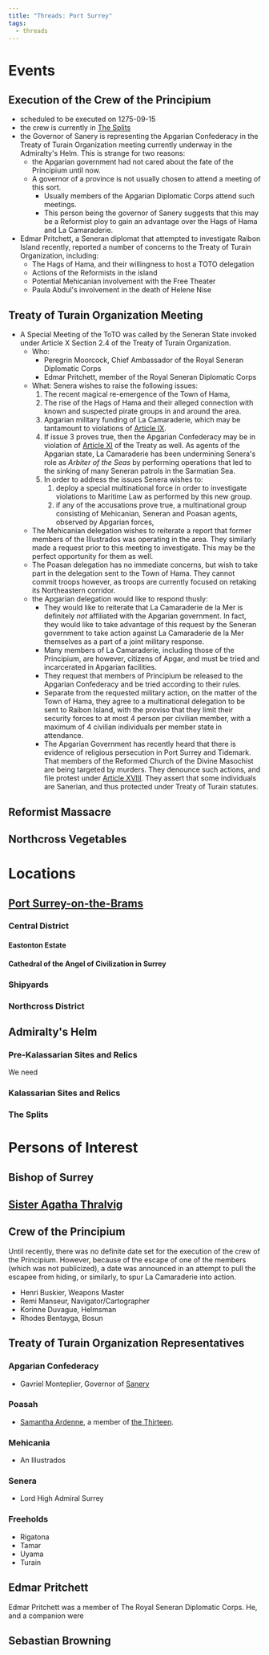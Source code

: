 ```yaml
---
title: "Threads: Port Surrey"
tags:
  - threads
---
```


# Events

## Execution of the Crew of the Principium

* scheduled to be executed on 1275-09-15
* the crew is currently in [The Splits](/../../../locations/admiraltys-helm.md)
* the Governor of Sanery is representing the Apgarian Confederacy in the Treaty
  of Turain Organization meeting currently underway in the Admiralty's Helm.
  This is strange for two reasons:
  * the Apgarian government had not cared about the fate of the Principium until
    now.
  * A governor of a province is not usually chosen to attend a meeting of this
    sort.
    * Usually members of the Apgarian Diplomatic Corps attend such meetings.
    * This person being the governor of Sanery suggests that this may be a
      Reformist ploy to gain an advantage over the Hags of Hama and La
      Camaraderie.
* Edmar Pritchett, a Seneran diplomat that attempted to investigate Raibon
  Island recently, reported a number of concerns to the Treaty of Turain
  Organization, including:
  * The Hags of Hama, and their willingness to host a TOTO delegation
  * Actions of the Reformists in the island
  * Potential Mehicanian involvement with the Free Theater
  * Paula Abdul's involvement in the death of Helene Nise

## Treaty of Turain Organization Meeting

* A Special Meeting of the ToTO was called by the Seneran State invoked under
  Article X Section 2.4 of the Treaty of Turain Organization.
  * Who:
    * Peregrin Moorcock, Chief Ambassador of the Royal Seneran Diplomatic Corps
    * Edmar Pritchett, member of the Royal Seneran Diplomatic Corps
  * What: Senera wishes to raise the following issues:
    1. The recent magical re-emergence of the Town of Hama,
    2. The rise of the Hags of Hama and their alleged connection with known and
       suspected pirate groups in and around the area.
    3. Apgarian military funding of La Camaraderie, which may be tantamount to
       violations of
       [Article IX](../../../world-novelty/treaty-of-turain.md#article-ix).
    4. If issue 3 proves true, then the Apgarian Confederacy may be in violation
       of [Article XI](../../../world-novelty/treaty-of-turain.md#article-xi) of
       the Treaty as well. As agents of the Apgarian state, La Camaraderie has
       been undermining Senera's role as *Arbiter of the Seas* by performing
       operations that led to the sinking of many Seneran patrols in the
       Sarmatian Sea.
    5. In order to address the issues Senera wishes to:
       1. deploy a special multinational force in order to investigate
          violations to Maritime Law as performed by this new group.
       2. if any of the accusations prove true, a multinational group consisting
          of Mehicanian, Seneran and Poasan agents, observed by Apgarian forces,
  * The Mehicanian delegation wishes to reiterate a report that former members
    of the Illustrados was operating in the area. They similarly made a request
    prior to this meeting to investigate. This may be the perfect opportunity
    for them as well.
  * The Poasan delegation has no immediate concerns, but wish to take part in
    the delegation sent to the Town of Hama. They cannot commit troops however,
    as troops are currently focused on retaking its Northeastern corridor.
  * the Apgarian delegation would like to respond thusly:
    * They would like to reiterate that La Camaraderie de la Mer is definitely
      *not* affiliated with the Apgarian government. In fact, they would like to
      take advantage of this request by the Seneran government to take action
      against La Camaraderie de la Mer themselves as a part of a joint military
      response.
    * Many members of La Camaraderie, including those of the Principium, are
      however, citizens of Apgar, and must be tried and incarcerated in Apgarian
      facilities.
    * They request that members of Principium be released to the Apgarian
      Confederacy and be tried according to their rules.
    * Separate from the requested military action, on the matter of the Town of
      Hama, they agree to a multinational delegation to be sent to Raibon
      Island, with the proviso that they limit their security forces to at most
      4 person per civilian member, with a maximum of 4 civilian individuals per
      member state in attendance.
    * The Apgarian Government has recently heard that there is evidence of
      religious persecution in Port Surrey and Tidemark. That members of the
      Reformed Church of the Divine Masochist are being targeted by murders.
      They denounce such actions, and file protest under
      [Article XVIII](../../../world-novelty/treaty-of-turain.md#article-xviii).
      They assert that some individuals are Sanerian, and thus protected under
      Treaty of Turain statutes.

## Reformist Massacre

## Northcross Vegetables

# Locations

## [Port Surrey-on-the-Brams](/../../../locations/port-surrey-on-the-brams.md)

### Central District

#### Eastonton Estate

#### Cathedral of the Angel of Civilization in Surrey

### Shipyards

### Northcross District

## Admiralty's Helm

### Pre-Kalassarian Sites and Relics

We need

### Kalassarian Sites and Relics

### The Splits

# Persons of Interest

## Bishop of Surrey

## [Sister Agatha Thralvig](/../../../characters/agatha-thralvig.md)

## Crew of the Principium

Until recently, there was no definite date set for the execution of the crew of
the Principium. However, because of the escape of one of the members (which was
not publicized), a date was announced in an attempt to pull the escapee from
hiding, or similarly, to spur La Camaraderie into action.

* Henri Buskier, Weapons Master
* Remi Manseur, Navigator/Cartographer
* Korinne Duvague, Helmsman
* Rhodes Bentayga, Bosun

## Treaty of Turain Organization Representatives

### Apgarian Confederacy

* Gavriel Monteplier, Governor of [Sanery](../../../locations/sanery.md)

### Poasah

* [Samantha Ardenne](../../../characters/samantha-ardenne.mdx), a member of
  [the Thirteen](../../../organizations/the-thirteen.md).

### Mehicania

* An Illustrados

### Senera

* Lord High Admiral Surrey

### Freeholds

* Rigatona
* Tamar
* Uyama
* Turain

## Edmar Pritchett

Edmar Pritchett was a member of The Royal Seneran Diplomatic Corps. He, and a
companion were

## Sebastian Browning
